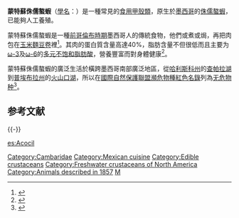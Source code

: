 {{Speciesbox 
| taxon =  Cambarellus montezumae
| status = LC
| status_system = iucn3.1
| authority = {{le|Henri Louis Frédéric de Saussure|Henri Louis Frédéric de Saussure|Saussure}}, 1857
}}

'''蒙特蘇侏儒螯蝦'''（[[學名|學名]]：{{lang|la|'''''Cambarellus montezumae'''''}}）是一種常見的[[:Category:食用甲殼類|食用甲殼類]]，原生於[[墨西哥|墨西哥]]的[[侏儒螯蝦屬|侏儒螯蝦]]，已能夠人工養殖。

蒙特蘇侏儒螯蝦是一種[[前哥倫布時期|前哥倫布時期]]墨西哥人的傳統食物，他們或煮或焗，再把肉包在[[玉米麵豆卷|玉米麵豆卷]]裡<ref>{{Cite book |author=Lorenzo Ochoa |year=2009 |chapter=Topophilia: a tool for the demarcation of cultural microregions: the case of the Huaxteca |pages=535–552 |editor=John Edward Staller & Michael D. Carrasco |title=Pre-Columbian Foodways: Interdisciplinary Approaches to Food, Culture, and Markets in Ancient Mesoamerica |publisher=[[Springer_Science+Business_Media|Springer]] |isbn=978-1-4419-0470-6 |doi=10.1007/978-1-4419-0470-3_22 |url=http://books.google.co.uk/books?id=FJrr9i6HRp0C&pg=PA543}}</ref>。其肉的蛋白質含量高達40%，脂肪含量不但很低而且主要为[[ω-3脂肪酸|ω-3]]及[[ω-6脂肪酸|ω-6]]的[[多元不饱和脂肪酸|多元不饱和脂肪酸]]，營養豐富而對身體健康<ref>{{cite news |url=http://www.zgsc123.com/index.php?m=content&c=index&a=show&catid=25&id=7770 |title=蒙特苏侏儒螯虾营养丰富并具有水产养殖潜力 |date=2011-10-27 |accessdate=2013-10-22 |language=zh-hans |archive-url=https://web.archive.org/web/20131022001320/http://www.zgsc123.com/index.php?m=content&c=index&a=show&catid=25&id=7770 |archive-date=2013-10-22 |dead-url=yes }}</ref>。

蒙特蘇侏儒螯蝦的廣泛生活於橫跨墨西哥南部廣泛地區，從[[哈利斯科州|哈利斯科州]]的[[查帕拉湖|查帕拉湖]]到[[普埃布拉州|普埃布拉州]]的[[火山口湖|火山口湖]]，所以在[[國際自然保護聯盟瀕危物種紅色名錄|國際自然保護聯盟瀕危物種紅色名錄]]列為[[无危物种|无危物种]]<ref>{{IUCN2010 |assessors=F. Alvarez, M. López-Mejía & C. Pedraza Lara |year=2010 |title=Cambarellus montezumae |id=153816 |version=2011.2 |downloaded=2011-11-16 |language-en }}</ref>。

== 参考文献 ==
{{Reflist}}

{{-}}
{{Edible crustaceans}}
{{Taxonbar|from=Q4484614}}

[[Category:Cambaridae|Category:Cambaridae]]
[[Category:Mexican_cuisine|Category:Mexican cuisine]]
[[Category:Edible_crustaceans|Category:Edible crustaceans]]
[[Category:Freshwater_crustaceans_of_North_America|Category:Freshwater crustaceans of North America]]
[[Category:Animals_described_in_1857|Category:Animals described in 1857]]
[[Category:侏儒螯蝦属|M]]

[[es:Acocil|es:Acocil]]